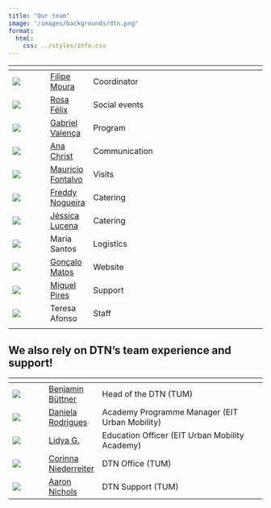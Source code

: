 ```yaml
---
title: "Our team"
image: "/images/backgrounds/dtn.png"
format:
  html:
    css: ../styles/info.css
---
```


| <span class="table-team"></span> | | |
| -- | -- | --------- |
| ![](/images/team/fmoura.png) | [Filipe Moura](https://ushift.tecnico.ulisboa.pt/team-filipe-moura/){target="_blank"} | Coordinator |
| ![](/images/team/rfelix.png) | [Rosa Félix](https://ushift.tecnico.ulisboa.pt/team-rosa-felix/){target="_blank"} | Social events |
| ![](/images/team/gvalenca.png) | [Gabriel Valença](https://ushift.tecnico.ulisboa.pt/team-gabriel-valenca/){target="_blank"} | Program |
| ![](/images/team/achrist.png) | [Ana Christ](https://ushift.tecnico.ulisboa.pt/team-ana-karina-christ/){target="_blank"} | Communication |
| ![](/images/team/mfontalvo.png) | [Mauricio Fontalvo](https://ushift.tecnico.ulisboa.pt/team-mauricio-fontalvo/){target="_blank"} | Visits |
| ![](/images/team/fnogueira.png) | [Freddy Nogueira](https://ushift.tecnico.ulisboa.pt/team-freddy-nogueira/){target="_blank"} | Catering |
| ![](/images/team/jlucena.png) | [Jéssica Lucena](https://ushift.tecnico.ulisboa.pt/team-jessica-lucena){target="_blank"} | Catering |
| ![](/images/team/maria.png) | Maria Santos | Logistics |
| ![](/images/team/gmatos.png) | [Gonçalo Matos](https://ushift.tecnico.ulisboa.pt/team-goncalo-matos){target="_blank"} | Website |
| ![](/images/team/mpires.png) | [Miguel Pires](https://ushift.tecnico.ulisboa.pt/team-miguel-pires){target="_blank"} | Support |
| ![](/images/team/tafonso.png) | Teresa Afonso | Staff |
|  |  |  |


## We also rely on DTN’s team experience and support!

| <span class="table-team table-team-secondary"></span> | | |
| -- | -- | --------- |
| [![](/images/team/benjamin.png)](/team/bbuttner.html) | [Benjamin Büttner](/team/bbuttner.html) | Head of the DTN (TUM) |
| [![](/images/team/drodrigues.png)](/team/drodrigues.html) | [Daniela Rodrigues](/team/drodrigues.html) | Academy Programme Manager (EIT Urban Mobility) |
| [![](/images/team/lidya.png)](/team/lgonzalez.html) | [Lidya G.](/team/lgonzalez.html) | Education Officer (EIT Urban Mobility Academy) |
| [![](/images/team/corinna.png)](/team/cniederreiter.html) | [Corinna Niederreiter](/team/cniederreiter.html) | DTN Office (TUM) |
| [![](/images/team/aaron.png)](/team/anichols.html) | [Aaron Nichols](/team/anichols.html) | DTN Support (TUM) |

